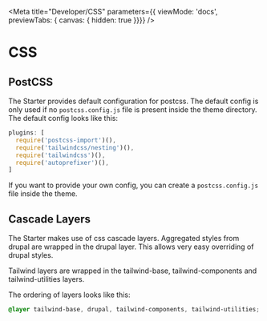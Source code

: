 
<Meta title="Developer/CSS"
  parameters={{ viewMode: 'docs', previewTabs: { canvas: { hidden: true }}}}
/>

# CSS

## PostCSS

The Starter provides default configuration for postcss. The default config is only used if no `postcss.config.js` file is present inside the theme directory.
The default config looks like this:

```js
plugins: [
  require('postcss-import')(),
  require('tailwindcss/nesting')(),
  require('tailwindcss')(),
  require('autoprefixer')(),
]
```

If you want to provide your own config, you can create a `postcss.config.js` file inside the theme.

## Cascade Layers
The Starter makes use of css cascade layers. Aggregated styles from drupal are wrapped in the drupal layer. This allows very easy overriding of drupal styles.

Tailwind layers are wrapped in the tailwind-base, tailwind-components and tailwind-utilities layers.

The ordering of layers looks like this:
```css
@layer tailwind-base, drupal, tailwind-components, tailwind-utilities;
```
